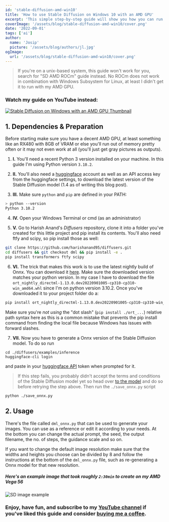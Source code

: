 ```yaml
---
id: 'stable-diffusion-amd-win10'
title: 'How to use Stable Diffusion on Windows 10 with an AMD GPU'
excerpt: 'This simple step-by-step guide will show you how you can run the Stable Diffusion AI model with your AMD GPU on a Windows 10 machine.'
coverImage: '/assets/blog/stable-diffusion-amd-win10/cover.png'
date: '2022-09-01'
tags: ['ai']
author:
  name: 'Josip'
  picture: '/assets/blog/authors/jl.jpg'
ogImage:
  url: '/assets/blog/stable-diffusion-amd-win10/cover.png'
---
```


>If you're on a unix-based system, this guide won't work for you, search for "SD AMD ROCm" guide instead. No ROCm does not work in combination with Windows Subsystem for Linux, at least I didn't get it to run with my AMD GPU.

### Watch my guide on YouTube instead:

[![Stable Diffusion on Windows with an AMD GPU Thumbnail](/assets/blog/stable-diffusion-amd-win10/thumb.png)](https://youtu.be/ngVBjeu66QI)

## 1. Dependencies & Preparation

Before starting make sure you have a decent AMD GPU, at least something like an RX480 with 8GB of VRAM or else you'll run out of memory pretty often or it may not even work at all (you'll just get gray pictures as outputs).

1. **I.** You'll need a recent Python 3 version installed on your machine.
In this guide I'm using Python version `3.10.2`.

2. **II.** You'll also need a [huggingface](https://huggingface.co) account as well as an API access key from the huggingface settings, to download the latest version of the Stable Diffusion model (1.4 as of writing this blog post).

3. **III.** Make sure `python` and `pip` are defined in your PATH:
```bash
> python --version
Python 3.10.2
```

4. **IV.** Open your Windows Terminal or cmd (as an administrator)

5. **V.** Go to Harish Anand's _Diffusers_ repository, clone it into a folder you've created for this little project and pip install its contents. You'll also need ftfy and scipy, so pip install those as well:

```bash
git clone https://github.com/harishanand95/diffusers.git
cd diffusers && git checkout dml && pip install -e .
pip install transformers ftfy scipy
```

6. **VI.** The trick that makes this work is to use the latest nightly build of Onnx. You can download it [here](https://aiinfra.visualstudio.com/PublicPackages/_artifacts/feed/ORT-Nightly/PyPI/ort-nightly-directml/overview/). Make sure the downloaded version matches your python version. In my case I have to download the file `ort_nightly_directml-1.13.0.dev20220901005-cp310-cp310-win_amd64.whl` since I'm on python version 3.10.2. Once you've downloaded it to your project folder do a:
```bash
pip install ort_nightly_directml-1.13.0.dev20220901005-cp310-cp310-win_amd64.whl
```
Make sure you're *not using* the "dot slash" (`pip install ./ort_...`) relative path syntax here as this is a common mistake that prevents the pip install command from finding the local file because Windows has issues with forward slashes.

7. **VII.** Now you have to generate a Onnx version of the Stable Diffusion model. To do so run
```
cd ./diffusers/examples/inference
huggingface-cli login
```
and paste in your [huggingface API](https://huggingface.co/settings/tokens) token when prompted for it.
>If this step fails, you probably didn't accept the terms and conditions of the Stable Diffusion model yet so head over [to the model](https://huggingface.co/CompVis/stable-diffusion-v1-4) and do so before retrying the step above.
Then run the `./save_onnx.py` script
```
python ./save_onnx.py
```

## 2. Usage
There's the file called `dml_onnx.py` that can be used to generate your images. You can use as a reference or edit it according to your needs. At the bottom you can change the actual prompt, the seed, the output filename, the no. of steps, the guidance scale and so on.

If you want to change the default image resolution make sure that the widths and heights you choose can be divided by 8 and follow the instructions at the bottom of the `dml_onnx.py` file, such as re-generating a Onnx model for that new resolution.

##### Here's an example image that took roughly `2:30min` to create on my _AMD Vega 56_
![SD image example](/assets/blog/stable-diffusion-amd-win10/sample.png)


### Enjoy, have fun, and subscribe to my [YouTube channel](https://www.youtube.com/channel/UCvGR1UwRtLj1aXCujbfS41w?sub_confirmation=1) if you've liked this guide and consider [buying me a coffee](https://www.buymeacoffee.com/gitgud).
